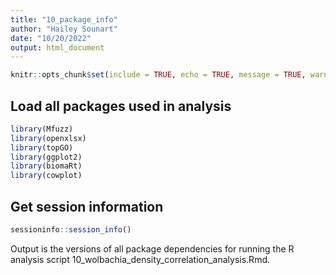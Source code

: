 ```yaml
---
title: "10_package_info"
author: "Hailey Sounart"
date: "10/20/2022"
output: html_document
---
```


```r
knitr::opts_chunk$set(include = TRUE, echo = TRUE, message = TRUE, warning =FALSE)
```

## Load all packages used in analysis

```r
library(Mfuzz)
library(openxlsx)
library(topGO)
library(ggplot2)
library(biomaRt)
library(cowplot)
```


## Get session information

```r

sessioninfo::session_info()

```

Output is the versions of all package dependencies for running the R analysis script 10_wolbachia_density_correlation_analysis.Rmd.
